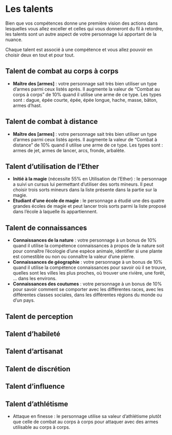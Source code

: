 # Les talents

Bien que vos compétences donne une première vision des actions dans lesquelles vous allez exceller et celles qui vous donneront du fil à retordre, les talents sont un autre aspect de votre personnage lui apportant de la nuance. 

Chaque talent est associé à une compétence et vous allez pouvoir en choisir deux en tout et pour tout. 

## Talent de combat au corps à corps

- **Maître des [armes]** : votre personnage sait très bien utiliser un type d'armes parmi ceux listés après. Il augmente la valeur de "Combat au corps à corps" de 10% quand il utilise une arme de ce type. Les types sont : dague, épée courte, épée, épée longue, hache, masse, bâton, armes d'hast. 

## Talent de combat à distance

- **Maître des [armes]** : votre personnage sait très bien utiliser un type d'armes parmi ceux listés après. Il augmente la valeur de "Combat à distance" de 10% quand il utilise une arme de ce type. Les types sont : armes de jet, armes de lancer, arcs, fronde, arbalète.  

## Talent d'utilisation de l'Ether

- **Initié à la magie** (nécessite 55% en Utilisation de l'Ether) : le personnage a suivi un cursus lui permettant d'utiliser des sorts mineurs. Il peut choisir trois sorts mineurs dans la liste présente dans la partie sur la magie.
- **Etudiant d'une école de magie** : le personnage a étudié une des quatre grandes écoles de magie et peut lancer trois sorts parmi la liste proposé dans l'école à laquelle ils appartiennent. 

## Talent de connaissances

- **Connaissances de la nature** : votre personnage à un bonus de 10% quand il utilise la compétence connaissances à propos de la nature soit pour connaître l'écologie d'une espèce animale, identifier si une plante est comestible ou non ou connaître la valeur d'une pierre.
- **Connaissances de géographie** : votre personnage à un bonus de 10% quand il utilise la compétence connaissances pour savoir où il se trouve, quelles sont les villes les plus proches, où trouver une rivière, une forêt, ... dans les environs.
- **Connaissances des coutumes** : votre personnage à un bonus de 10% pour savoir comment se comporter avec les différentes races, avec les différentes classes sociales, dans les différentes régions du monde ou d'un pays. 

## Talent de perception

## Talent d'habileté

## Talent d'artisanat

## Talent de discrétion

## Talent d'influence

## Talent d'athlétisme

- Attaque en finesse : le personnage utilise sa valeur d'athlétisme plutôt que celle de combat au corps à corps pour attaquer avec des armes utilisable au corps à corps. 